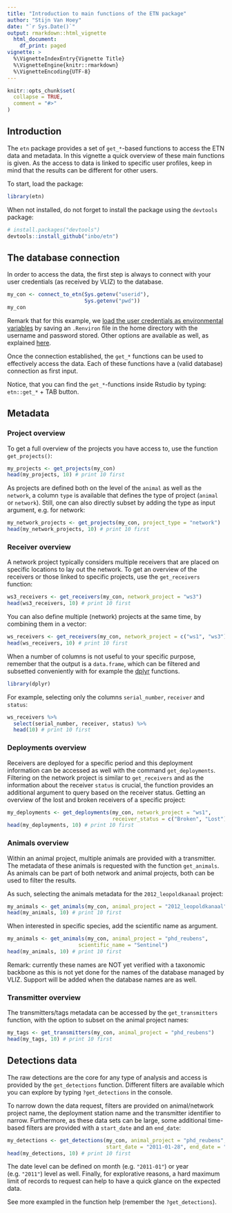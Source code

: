 ```yaml
---
title: "Introduction to main functions of the ETN package"
author: "Stijn Van Hoey"
date: "`r Sys.Date()`"
output: rmarkdown::html_vignette
  html_document:
    df_print: paged
vignette: >
  %\VignetteIndexEntry{Vignette Title}
  %\VignetteEngine{knitr::rmarkdown}
  %\VignetteEncoding{UTF-8}
---
```


```r
knitr::opts_chunk$set(
  collapse = TRUE,
  comment = "#>"
)
```

## Introduction

The `etn` package provides a set of `get_*`-based functions to access the ETN data and metadata. In this vignette a quick overview of these main functions is given. As the access to data is linked to specific user profiles, keep in mind that the results can be different for other users.

To start, load the package:

```r
library(etn)
```

When not installed, do not forget to install the package using the `devtools` package:

```r
# install.packages("devtools")
devtools::install_github("inbo/etn")
```

## The database connection

In order to access the data, the first step is always to connect with your user credentials (as received by VLIZ) to the database. 

```r
my_con <- connect_to_etn(Sys.getenv("userid"),
                         Sys.getenv("pwd"))
my_con
```

Remark that for this example, we [load the user credentials as environmental variables](http://db.rstudio.com/best-practices/managing-credentials/#use-environment-variables) by saving an `.Renviron` file in the home directory with the username and password stored. Other options are available as well, as explained [here](http://db.rstudio.com/best-practices/managing-credentials/).

Once the connection established, the `get_*` functions can be used to effectively access the data. Each of these functions have a (valid database) connection as first input.

Notice, that you can find the `get_*`-functions inside Rstudio by typing: `etn::get_*` + TAB button.

## Metadata

### Project overview

To get a full overview of the projects you have access to, use the function `get_projects()`:

```r
my_projects <- get_projects(my_con)
head(my_projects, 10) # print 10 first
```

As projects are defined both on the level of the `animal` as well as the `network`, a column `type` is available that defines the type of project (`animal` or `network`). Still, one can also directly subset by adding the type as input argument, e.g. for network:

```r
my_network_projects <- get_projects(my_con, project_type = "network")
head(my_network_projects, 10) # print 10 first
```

### Receiver overview

A network project typically considers multiple receivers that are placed on specific locations to lay out the network. To get an overview of the receivers or those linked to specific projects, use the `get_receivers` function:

```r
ws3_receivers <- get_receivers(my_con, network_project = "ws3")
head(ws3_receivers, 10) # print 10 first
```

You can also define multiple (network) projects at the same time, by combining them in a vector:

```r
ws_receivers <- get_receivers(my_con, network_project = c("ws1", "ws3"))
head(ws_receivers, 10) # print 10 first
```

When a number of columns is not useful to your specific purpose, remember that the output is a `data.frame`, which can be filtered and subsetted conveniently with for example the [dplyr](http://dplyr.tidyverse.org/) functions. 

```r
library(dplyr)
```

For example, selecting only the columns `serial_number`, `receiver` and `status`:

```r
ws_receivers %>% 
  select(serial_number, receiver, status) %>%
  head(10) # print 10 first
```

### Deployments overview

Receivers are deployed for a specific period and this deployment information can be accessed as well with the command `get_deployments`. Filtering on the network project is similar to `get_receivers` and as the information about the receiver `status` is crucial, the function provides an additional argument to query based on the receiver status. Getting an overview of the lost and broken receivers of a specific project:

```r
my_deployments <- get_deployments(my_con, network_project = "ws1", 
                                  receiver_status = c("Broken", "Lost"))
head(my_deployments, 10) # print 10 first 
```

### Animals overview

Within an animal project, multiple animals are provided with a transmitter. The metadata of these animals is requested with the function `get_animals`. As animals can be part of both network and animal projects, both can be used to filter the results. 

As such, selecting the animals metadata for the `2012_leopoldkanaal` project:

```r
my_animals <- get_animals(my_con, animal_project = "2012_leopoldkanaal")
head(my_animals, 10) # print 10 first
```

When interested in specific species, add the scientific name as argument.

```r
my_animals <- get_animals(my_con, animal_project = "phd_reubens",
                       scientific_name = "Sentinel")
head(my_animals, 10) # print 10 first
```

Remark: currently these names are NOT yet verified with a taxonomic backbone as this is not yet done for the names of the database managed by VLIZ. Support will be added when the database names are as well.

### Transmitter overview

The transmitters/tags metadata can be accessed by the `get_transmitters` function, with the option to subset on the animal project names:

```r
my_tags <- get_transmitters(my_con, animal_project = "phd_reubens")
head(my_tags, 10) # print 10 first
```

## Detections data

The raw detections are the core for any type of analysis and access is provided by the `get_detections` function. Different filters are available which you can explore by typing `?get_detections` in the console. 

To narrow down the data request, filters are provided on animal/network project name, the deployment station name and the transmitter identifier to narrow. Furthermore, as these data sets can be large, some additional time-based filters are provided with a `start_date` and an `end_date`: 

```r
my_detections <- get_detections(my_con, animal_project = "phd_reubens", 
                                start_date = "2011-01-28", end_date = "2011-02-01")
head(my_detections, 10) # print 10 first
```

The date level can be defined on month (e.g. `"2011-01"`) or year (e.g. `"2011"`) level as well. Finally, for explorative reasons, a hard maximum limit of records to request can help to have a quick glance on the expected data.

See more exampled in the function help (remember the `?get_detections`).
